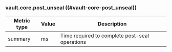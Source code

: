 ### vault.core.post_unseal ((#vault-core-post_unseal))

Metric type | Value | Description
----------- | ----- | -----------
summary     | ms    | Time required to complete post-seal operations